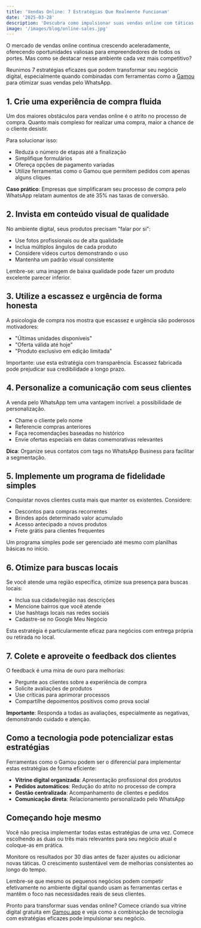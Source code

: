 ```yaml
---
title: 'Vendas Online: 7 Estratégias Que Realmente Funcionam'
date: '2025-03-28'
description: 'Descubra como impulsionar suas vendas online com táticas comprovadas para pequenos negócios.'
image: '/images/blog/online-sales.jpg'
---
```


O mercado de vendas online continua crescendo aceleradamente, oferecendo oportunidades valiosas para empreendedores de todos os portes. Mas como se destacar nesse ambiente cada vez mais competitivo?

Reunimos 7 estratégias eficazes que podem transformar seu negócio digital, especialmente quando combinadas com ferramentas como a [Gamou](https://gamou.app/) para otimizar suas vendas pelo WhatsApp.

## 1. Crie uma experiência de compra fluida

Um dos maiores obstáculos para vendas online é o atrito no processo de compra. Quanto mais complexo for realizar uma compra, maior a chance de o cliente desistir.

Para solucionar isso:
- Reduza o número de etapas até a finalização
- Simplifique formulários
- Ofereça opções de pagamento variadas
- Utilize ferramentas como o Gamou que permitem pedidos com apenas alguns cliques

**Caso prático**: Empresas que simplificaram seu processo de compra pelo WhatsApp relatam aumentos de até 35% nas taxas de conversão.

## 2. Invista em conteúdo visual de qualidade

No ambiente digital, seus produtos precisam "falar por si":

- Use fotos profissionais ou de alta qualidade
- Inclua múltiplos ângulos de cada produto
- Considere vídeos curtos demonstrando o uso
- Mantenha um padrão visual consistente

Lembre-se: uma imagem de baixa qualidade pode fazer um produto excelente parecer inferior.

## 3. Utilize a escassez e urgência de forma honesta

A psicologia de compra nos mostra que escassez e urgência são poderosos motivadores:

- "Últimas unidades disponíveis"
- "Oferta válida até hoje"
- "Produto exclusivo em edição limitada"

Importante: use esta estratégia com transparência. Escassez fabricada pode prejudicar sua credibilidade a longo prazo.

## 4. Personalize a comunicação com seus clientes

A venda pelo WhatsApp tem uma vantagem incrível: a possibilidade de personalização.

- Chame o cliente pelo nome
- Referencie compras anteriores
- Faça recomendações baseadas no histórico
- Envie ofertas especiais em datas comemorativas relevantes

**Dica**: Organize seus contatos com tags no WhatsApp Business para facilitar a segmentação.

## 5. Implemente um programa de fidelidade simples

Conquistar novos clientes custa mais que manter os existentes. Considere:

- Descontos para compras recorrentes
- Brindes após determinado valor acumulado
- Acesso antecipado a novos produtos
- Frete grátis para clientes frequentes

Um programa simples pode ser gerenciado até mesmo com planilhas básicas no início.

## 6. Otimize para buscas locais

Se você atende uma região específica, otimize sua presença para buscas locais:

- Inclua sua cidade/região nas descrições
- Mencione bairros que você atende
- Use hashtags locais nas redes sociais
- Cadastre-se no Google Meu Negócio

Esta estratégia é particularmente eficaz para negócios com entrega própria ou retirada no local.

## 7. Colete e aproveite o feedback dos clientes

O feedback é uma mina de ouro para melhorias:

- Pergunte aos clientes sobre a experiência de compra
- Solicite avaliações de produtos
- Use críticas para aprimorar processos
- Compartilhe depoimentos positivos como prova social

**Importante**: Responda a todas as avaliações, especialmente as negativas, demonstrando cuidado e atenção.

## Como a tecnologia pode potencializar estas estratégias

Ferramentas como o Gamou podem ser o diferencial para implementar estas estratégias de forma eficiente:

- **Vitrine digital organizada**: Apresentação profissional dos produtos
- **Pedidos automáticos**: Redução do atrito no processo de compra
- **Gestão centralizada**: Acompanhamento de clientes e pedidos
- **Comunicação direta**: Relacionamento personalizado pelo WhatsApp

## Começando hoje mesmo

Você não precisa implementar todas estas estratégias de uma vez. Comece escolhendo as duas ou três mais relevantes para seu negócio atual e coloque-as em prática.

Monitore os resultados por 30 dias antes de fazer ajustes ou adicionar novas táticas. O crescimento sustentável vem de melhorias consistentes ao longo do tempo.

Lembre-se que mesmo os pequenos negócios podem competir efetivamente no ambiente digital quando usam as ferramentas certas e mantêm o foco nas necessidades reais de seus clientes.

Pronto para transformar suas vendas online? Comece criando sua vitrine digital gratuita em [Gamou.app](https://gamou.app/) e veja como a combinação de tecnologia com estratégias eficazes pode impulsionar seu negócio.